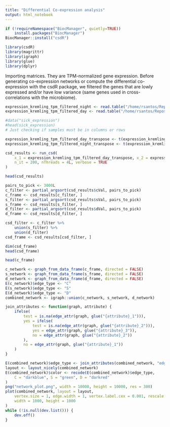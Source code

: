 ```yaml
---
title: "Differential Co-expression analysis"
output: html_notebook
---
```


```r
if (!requireNamespace("BiocManager", quietly=TRUE))
    install.packages("BiocManager")
BiocManager::install("csdR")

library(csdR)
library(magrittr)
library(igraph)
library(glue)
library(dplyr)
```

Importing matrices. They are TPM-normalized gene expression. Before generating co-expression networks or compute the differential co-expression with the csdR package, we filtered the genes that are lowly expressed and/or have low variance (same genes used in cross-correlations with the microbiome). 


```r
expression_kremling_tpm_filtered_night <- read.table("/home/rsantos/Repositories/maize_microbiome_transcriptomics/poster_presentation_notebooks/pag_2025/expression_kremling_tpm_filtered_night.tsv", header = TRUE, sep = "\t", row.names = 1)
expression_kremling_tpm_filtered_day <- read.table("/home/rsantos/Repositories/maize_microbiome_transcriptomics/poster_presentation_notebooks/pag_2025/expression_kremling_tpm_filtered_day.tsv", header = TRUE, sep = "\t", row.names = 1)
```


```r
#data("sick_expression")
#head(sick_expression)
# Just checking if samples must be in columns or rows

expression_kremling_tpm_filtered_day_transpose <- t(expression_kremling_tpm_filtered_day)
expression_kremling_tpm_filtered_night_transpose <- t(expression_kremling_tpm_filtered_night)

csd_results <- run_csd(
    x_1 = expression_kremling_tpm_filtered_day_transpose, x_2 = expression_kremling_tpm_filtered_night_transpose,
    n_it = 200, nThreads = 4L, verbose = TRUE
)
```



```r
head(csd_results)

pairs_to_pick <- 3000L
c_filter <- partial_argsort(csd_results$cVal, pairs_to_pick)
c_frame <- csd_results[c_filter, ]
s_filter <- partial_argsort(csd_results$sVal, pairs_to_pick)
s_frame <- csd_results[s_filter, ]
d_filter <- partial_argsort(csd_results$dVal, pairs_to_pick)
d_frame <- csd_results[d_filter, ]

csd_filter <- c_filter %>%
    union(s_filter) %>%
    union(d_filter)
csd_frame <- csd_results[csd_filter, ]

dim(csd_frame)
head(csd_frame)
```

```r
head(c_frame)
```



```r
c_network <- graph_from_data_frame(c_frame, directed = FALSE)
s_network <- graph_from_data_frame(s_frame, directed = FALSE)
d_network <- graph_from_data_frame(d_frame, directed = FALSE)
E(c_network)$edge_type <- "C"
E(s_network)$edge_type <- "S"
E(d_network)$edge_type <- "D"
combined_network <- igraph::union(c_network, s_network, d_network)

join_attributes <- function(graph, attribute) {
    ifelse(
        test = is.na(edge_attr(graph, glue("{attribute}_1"))),
        yes = ifelse(
            test = is.na(edge_attr(graph, glue("{attribute}_2"))),
            yes = edge_attr(graph, glue("{attribute}_3")),
            no = edge_attr(graph, glue("{attribute}_2"))
        ),
        no = edge_attr(graph, glue("{attribute}_1"))
    )
}

E(combined_network)$edge_type <- join_attributes(combined_network, "edge_type")
layout <- layout_nicely(combined_network)
E(combined_network)$color <- recode(E(combined_network)$edge_type,
    C = "darkblue", S = "green", D = "darkred"
)
png("network_plot.png", width = 10000, height = 10000, res = 300)
plot(combined_network, layout = layout,
    vertex.size = 1, edge.width = 1, vertex.label.cex = 0.001, rescale = TRUE,
    width = 1000, height = 1000
)
while (!is.null(dev.list())) {
    dev.off()
}

```
